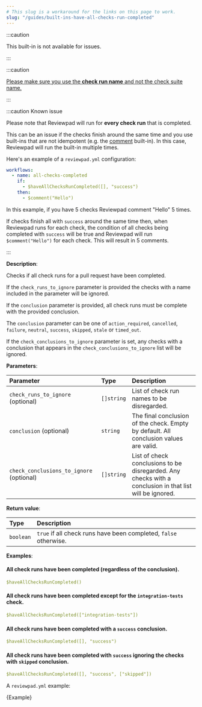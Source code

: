 ```yaml
---
# This slug is a workaround for the links on this page to work.
slug: "/guides/built-ins-have-all-checks-run-completed"
---
```



:::caution

This built-in is not available for issues.

:::

:::caution

[Please make sure you use the **check run name** and not the check suite name.](../../troubleshooting#use-check-run-name)

:::

:::caution Known issue

Please note that Reviewpad will run for **every check run** that is completed.

This can be an issue if the checks finish around the same time and you use built-ins that are not idempotent (e.g. the [comment](./built-ins#comment) built-in).
In this case, Reviewpad will run the built-in multiple times.

Here's an example of a `reviewpad.yml` configuration:

```yml
workflows:
  - name: all-checks-completed
    if:
      - $haveAllChecksRunCompleted([], "success")
    then:
      - $comment("Hello")
```

In this example, if you have 5 checks Reviewpad comment "Hello" 5 times.

If checks finish all with `success` around the same time then,
when Reviewpad runs for each check, the condition of all checks being completed with `success` will be true
and Reviewpad will run `$comment("Hello")` for each check. This will result in 5 comments.

:::

**Description**:

Checks if all check runs for a pull request have been completed.

If the `check_runs_to_ignore` parameter is provided the checks with a name included in the parameter will be ignored.

If the `conclusion` parameter is provided, all check runs must be complete with the provided conclusion.

The `conclusion` parameter can be one of `action_required`, `cancelled`, `failure`, `neutral`, `success`, `skipped`, `stale` or `timed_out`.

If the `check_conclusions_to_ignore` parameter is set, any checks with a conclusion that appears in the `check_conclusions_to_ignore` list will be ignored.

**Parameters**:

| Parameter                                | Type       | Description                                                                                             |
| :----------------------------------------| :--------- | :-------------------------------------------------------------------------------------------------------|
| `check_runs_to_ignore` (optional)        | `[]string` | List of check run names to be disregarded.                                                              |
| `conclusion` (optional)                  | `string`   | The final conclusion of the check. Empty by default. All conclusion values are valid.                   |
| `check_conclusions_to_ignore` (optional) | `[]string` | List of check conclusions to be disregarded. Any checks with a conclusion in that list will be ignored. |

**Return value**:

| Type       | Description                                                      |
| :--------- | :----------------------------------------------------------------|
| `boolean`  | `true` if all check runs have been completed, `false` otherwise. |

**Examples**:

#### All check runs have been completed (regardless of the conclusion).
```yml
$haveAllChecksRunCompleted()
```

#### All check runs have been completed except for the `integration-tests` check.
```yml
$haveAllChecksRunCompleted(["integration-tests"])
```

#### All check runs have been completed with a `success` conclusion.
```yml
$haveAllChecksRunCompleted([], "success")
```


#### All check runs have been completed with `success` ignoring the checks with `skipped` conclusion.
```yml
$haveAllChecksRunCompleted([], "success", ["skipped"])
```

A `reviewpad.yml` example:

<CodeBlock language="yml" title="reviewpad.yml">{Example}</CodeBlock>
